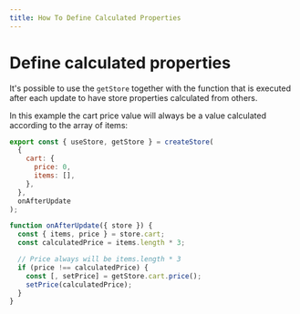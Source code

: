 ```yaml
---
title: How To Define Calculated Properties
---
```



# Define calculated properties

It's possible to use the `getStore` together with the function that is executed after each update to have store properties calculated from others.

In this example the cart price value will always be a value calculated according to the array of items:

```js
export const { useStore, getStore } = createStore(
  {
    cart: {
      price: 0,
      items: [],
    },
  },
  onAfterUpdate
);

function onAfterUpdate({ store }) {
  const { items, price } = store.cart;
  const calculatedPrice = items.length * 3;

  // Price always will be items.length * 3
  if (price !== calculatedPrice) {
    const [, setPrice] = getStore.cart.price();
    setPrice(calculatedPrice);
  }
}
```

<FeedbackRating />
